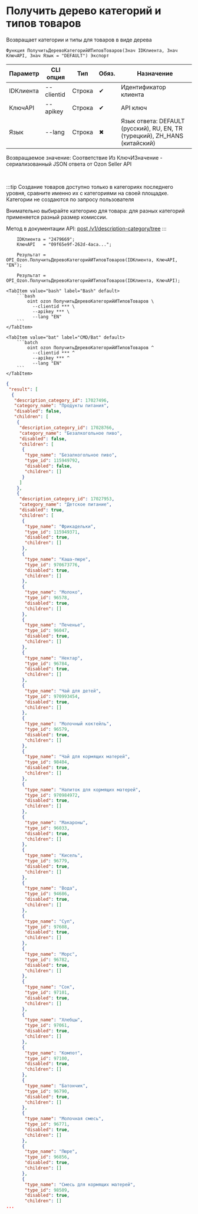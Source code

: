 ﻿---
sidebar_position: 1
description: Получить дерево категорий и типов товаров и другие функции для работы с Ozon в Открытом пакете интеграций - бесплатной open-source библиотеке интеграций для 1С:Предприятие 8, OneScript и CLI
keywords: [1C, 1С, 1С:Предприятие, 1С:Предприятие 8.3, API, Интеграция, Сервисы, Обмен, OneScript, CLI, Ozon]
---


# Получить дерево категорий и типов товаров
 Возвращает категории и типы для товаров в виде дерева



`Функция ПолучитьДеревоКатегорийИТиповТоваров(Знач IDКлиента, Знач КлючAPI, Знач Язык = "DEFAULT") Экспорт`

  | Параметр | CLI опция | Тип | Обяз. | Назначение |
  |-|-|-|-|-|
  | IDКлиента | --clientid | Строка | &#x2714; | Идентификатор клиента |
  | КлючAPI | --apikey | Строка | &#x2714; | API ключ |
  | Язык | --lang | Строка | &#x2716; | Язык ответа: DEFAULT (русский), RU, EN, TR (турецкий), ZH_HANS (китайский) |

  
  Возвращаемое значение:   Соответствие Из КлючИЗначение - сериализованный JSON ответа от Ozon Seller API

<br/>

:::tip
Создание товаров доступно только в категориях последнего уровня, сравните именно их с категориями на своей площадке. Категории не создаются по запросу пользователя

Внимательно выбирайте категорию для товара: для разных категорий применяется разный размер комиссии.

Метод в документации API: [post /v1/description-category/tree](https://docs.ozon.ru/api/seller/#operation/DescriptionCategoryAPI_GetTree)
:::
<br/>



```bsl title="Пример использования для 1С:Предприятие/OneScript"
    IDКлиента = "2479669";
    КлючAPI   = "09f65e9f-262d-4aca...";

    Результат = OPI_Ozon.ПолучитьДеревоКатегорийИТиповТоваров(IDКлиента, КлючAPI, "EN");

    Результат = OPI_Ozon.ПолучитьДеревоКатегорийИТиповТоваров(IDКлиента, КлючAPI);
```
    

 <Tabs>
  
    <TabItem value="bash" label="Bash" default>
        ```bash
            oint ozon ПолучитьДеревоКатегорийИТиповТоваров \
              --clientid *** \
              --apikey *** \
              --lang "EN"
        ```
    </TabItem>
  
    <TabItem value="bat" label="CMD/Bat" default>
        ```batch
            oint ozon ПолучитьДеревоКатегорийИТиповТоваров ^
              --clientid *** ^
              --apikey *** ^
              --lang "EN"
        ```
    </TabItem>
</Tabs>


```json title="Результат"
{
 "result": [
  {
   "description_category_id": 17027496,
   "category_name": "Продукты питания",
   "disabled": false,
   "children": [
    {
     "description_category_id": 17028766,
     "category_name": "Безалкогольное пиво",
     "disabled": false,
     "children": [
      {
       "type_name": "Безалкогольное пиво",
       "type_id": 115949792,
       "disabled": false,
       "children": []
      }
     ]
    },
    {
     "description_category_id": 17027953,
     "category_name": "Детское питание",
     "disabled": true,
     "children": [
      {
       "type_name": "Фрикадельки",
       "type_id": 115949371,
       "disabled": true,
       "children": []
      },
      {
       "type_name": "Каша-пюре",
       "type_id": 970673776,
       "disabled": true,
       "children": []
      },
      {
       "type_name": "Молоко",
       "type_id": 96578,
       "disabled": true,
       "children": []
      },
      {
       "type_name": "Печенье",
       "type_id": 96047,
       "disabled": true,
       "children": []
      },
      {
       "type_name": "Нектар",
       "type_id": 96784,
       "disabled": true,
       "children": []
      },
      {
       "type_name": "Чай для детей",
       "type_id": 970993454,
       "disabled": true,
       "children": []
      },
      {
       "type_name": "Молочный коктейль",
       "type_id": 96579,
       "disabled": true,
       "children": []
      },
      {
       "type_name": "Чай для кормящих матерей",
       "type_id": 98404,
       "disabled": true,
       "children": []
      },
      {
       "type_name": "Напиток для кормящих матерей",
       "type_id": 970984972,
       "disabled": true,
       "children": []
      },
      {
       "type_name": "Макароны",
       "type_id": 96033,
       "disabled": true,
       "children": []
      },
      {
       "type_name": "Кисель",
       "type_id": 96779,
       "disabled": true,
       "children": []
      },
      {
       "type_name": "Вода",
       "type_id": 94686,
       "disabled": true,
       "children": []
      },
      {
       "type_name": "Суп",
       "type_id": 97608,
       "disabled": true,
       "children": []
      },
      {
       "type_name": "Морс",
       "type_id": 96782,
       "disabled": true,
       "children": []
      },
      {
       "type_name": "Сок",
       "type_id": 97101,
       "disabled": true,
       "children": []
      },
      {
       "type_name": "Хлебцы",
       "type_id": 97061,
       "disabled": true,
       "children": []
      },
      {
       "type_name": "Компот",
       "type_id": 97100,
       "disabled": true,
       "children": []
      },
      {
       "type_name": "Батончик",
       "type_id": 96790,
       "disabled": true,
       "children": []
      },
      {
       "type_name": "Молочная смесь",
       "type_id": 96771,
       "disabled": true,
       "children": []
      },
      {
       "type_name": "Пюре",
       "type_id": 96856,
       "disabled": true,
       "children": []
      },
      {
       "type_name": "Смесь для кормящих матерей",
       "type_id": 98509,
       "disabled": true,
       "children": []
...
```
